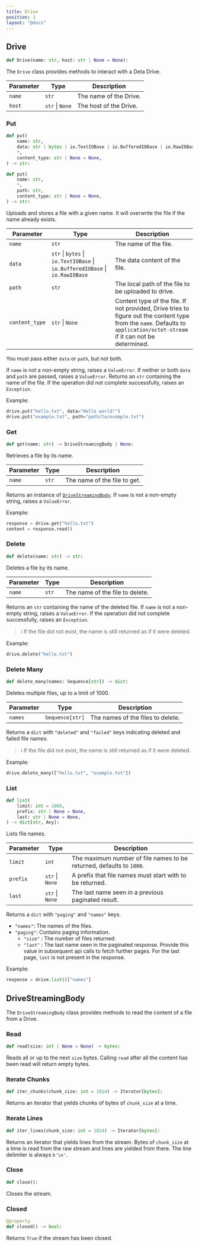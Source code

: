 ```yaml
---
title: Drive
position: 1
layout: "@docs"
---
```


## Drive

```py
def Drive(name: str, host: str | None = None):
```

The `Drive` class provides methods to interact with a Deta Drive.

| Parameter | Type            | Description            |
| --------- | --------------- | ---------------------- |
| `name`    | `str`           | The name of the Drive. |
| `host`    | `str` \| `None` | The host of the Drive. |

### Put

```py
def put(
    name: str,
    data: str | bytes | io.TextIOBase | io.BufferedIOBase | io.RawIOBase,
    *,
    content_type: str | None = None,
) -> str:
```

```py
def put(
    name: str,
    *,
    path: str,
    content_type: str | None = None,
) -> str:
```

Uploads and stores a file with a given name. It will overwrite the file if the name already exists.

| Parameter      | Type                                                                         | Description                                                                                                                                                                |
| -------------- | ---------------------------------------------------------------------------- | -------------------------------------------------------------------------------------------------------------------------------------------------------------------------- |
| `name`         | `str`                                                                        | The name of the file.                                                                                                                                                      |
| `data`         | `str` \| `bytes` \| `io.TextIOBase` \| `io.BufferedIOBase` \| `io.RawIOBase` | The data content of the file.                                                                                                                                              |
| `path`         | `str`                                                                        | The local path of the file to be uploaded to drive.                                                                                                                        |
| `content_type` | `str` \| `None`                                                              | Content type of the file. If not provided, Drive tries to figure out the content type from the `name`. Defaults to `application/octet-stream` if it can not be determined. |

You must pass either `data` or `path`, but not both.

If `name` is not a non-empty string, raises a `ValueError`.
If neither or both `data` and `path` are passed, raises a `ValueError`.
Returns an `str` containing the name of the file.
If the operation did not complete successfully, raises an `Exception`.

Example:

```py
drive.put("hello.txt", data="Hello world!")
drive.put("example.txt", path="path/to/example.txt")
```

### Get

```py
def get(name: str) -> DriveStreamingBody | None:
```

Retrieves a file by its name.

| Parameter | Type  | Description                  |
| --------- | ----- | ---------------------------- |
| `name`    | `str` | The name of the file to get. |

Returns an instance of [`DriveStreamingBody`](#drivestreamingbody).
If `name` is not a non-empty string, raises a `ValueError`.

Example:

```py
response = drive.get("hello.txt")
content = response.read()
```

### Delete

```py
def delete(name: str) -> str:
```

Deletes a file by its name.

| Parameter | Type  | Description                     |
| --------- | ----- | ------------------------------- |
| `name`    | `str` | The name of the file to delete. |

Returns an `str` containing the name of the deleted file.
If `name` is not a non-empty string, raises a `ValueError`.
If the operation did not complete successfully, raises an `Exception`.

> ℹ️ If the file did not exist, the name is still returned as if it were deleted.

Example:

```py
drive.delete("hello.txt")
```

### Delete Many

```py
def delete_many(names: Sequence[str]) -> dict:
```

Deletes multiple files, up to a limit of 1000.

| Parameter | Type            | Description                       |
| --------- | --------------- | --------------------------------- |
| `names`   | `Sequence[str]` | The names of the files to delete. |

Returns a `dict` with `"deleted"` and `"failed"` keys indicating deleted and failed file names.

> ℹ️ If the file did not exist, the name is still returned as if it were deleted.

Example:

```py
drive.delete_many(["hello.txt", "example.txt"])
```

### List

```py
def list(
    limit: int = 1000,
    prefix: str | None = None,
    last: str | None = None,
) -> dict[str, Any]:
```

Lists file names.

| Parameter | Type            | Description                                                          |
| --------- | --------------- | -------------------------------------------------------------------- |
| `limit`   | `int`           | The maximum number of file names to be returned, defaults to `1000`. |
| `prefix`  | `str` \| `None` | A prefix that file names must start with to be returned.             |
| `last`    | `str` \| `None` | The last name seen in a previous paginated result.                   |

Returns a `dict` with `"paging"` and `"names"` keys.

- `"names"`: The names of the files.
- `"paging"`: Contains paging information.
  - `"size"` : The number of files returned.
  - `"last"` : The last name seen in the paginated response. Provide this value in subsequent api calls to fetch further pages. For the last page, `last` is not present in the response.

Example:

```py
response = drive.list()["names"]
```

## DriveStreamingBody

The `DriveStreamingBody` class provides methods to read the content of a file from a Drive.

### Read

```py
def read(size: int | None = None) -> bytes:
```

Reads all or up to the next `size` bytes. Calling `read` after all the content has been read will return empty bytes.

### Iterate Chunks

```py
def iter_chunks(chunk_size: int = 1024) -> Iterator[bytes]:
```

Returns an iterator that yields chunks of bytes of `chunk_size` at a time.

### Iterate Lines

```py
def iter_lines(chunk_size: int = 1024) -> Iterator[bytes]:
```

Returns an iterator that yields lines from the stream. Bytes of `chunk_size` at a time is read from the raw stream and lines are yielded from there. The line delimiter is always `b'\n'`.

### Close

```py
def close():
```

Closes the stream.

### Closed

```py
@property
def closed() -> bool:
```

Returns `True` if the stream has been closed.
